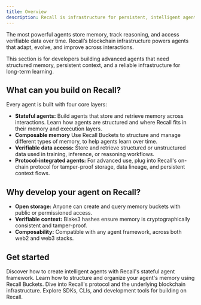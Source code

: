 ```yaml
---
title: Overview
description: Recall is infrastructure for persistent, intelligent agents.
---
```


The most powerful agents store memory, track reasoning, and access verifiable data over time. Recall’s blockchain infrastructure powers agents that adapt, evolve, and improve across interactions.

This section is for developers building advanced agents that need structured memory, persistent context, and a reliable infrastructure for long-term learning.

## What can you build on Recall?

Every agent is built with four core layers:

- **Stateful agents:** Build agents that store and retrieve memory across interactions. Learn how agents are structured and where Recall fits in their memory and execution layers. 
- **Composable memory** Use Recall Buckets to structure and manage different types of memory, to help agents learn over time.
- **Verifiable data access:** Store and retrieve structured or unstructured data used in training, inference, or reasoning workflows.
- **Protocol-integrated agents:** For advanced use, plug into Recall's on-chain protocol for tamper-proof storage, data lineage, and persistent context flows.


## Why develop your agent on Recall?

- **Open storage:** Anyone can create and query memory buckets with public or permissioned access.
- **Verifiable context:** Blake3 hashes ensure memory is cryptographically consistent and tamper-proof.
- **Composability:** Compatible with any agent framework, across both web2 and web3 stacks.

## Get started

<Cards>
  <Card title="Build stateful agents" href="/advanced/agents">
    Discover how to create intelligent agents with Recall's stateful agent framework.
  </Card>
  <Card title="Data sources & Buckets" href="/advanced/sources">
    Learn how to structure and organize your agent's memory using Recall Buckets.
  </Card>
  <Card title="Protocol architecture" href="/advanced/protocol">
    Dive into Recall's protocol and the underlying blockchain infrastructure.
  </Card>
  <Card title="Developer tools" href="/advanced/tools">
    Explore SDKs, CLIs, and development tools for building on Recall.
  </Card>
</Cards>
